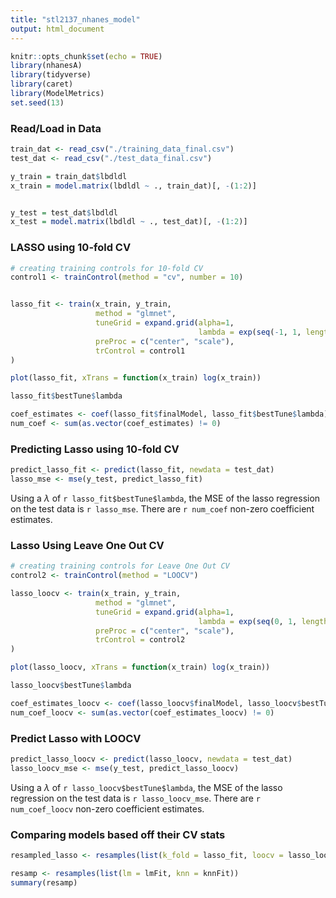 ```yaml
---
title: "stl2137_nhanes_model"
output: html_document
---
```


```r
knitr::opts_chunk$set(echo = TRUE)
library(nhanesA)
library(tidyverse)
library(caret)
library(ModelMetrics)
set.seed(13)
```

### Read/Load in Data

```r
train_dat <- read_csv("./training_data_final.csv")
test_dat <- read_csv("./test_data_final.csv")

y_train = train_dat$lbdldl
x_train = model.matrix(lbdldl ~ ., train_dat)[, -(1:2)]


y_test = test_dat$lbdldl
x_test = model.matrix(lbdldl ~ ., test_dat)[, -(1:2)]


```

### LASSO using 10-fold CV 

```r
# creating training controls for 10-fold CV
control1 <- trainControl(method = "cv", number = 10)


lasso_fit <- train(x_train, y_train,
                   method = "glmnet",
                   tuneGrid = expand.grid(alpha=1, 
                                          lambda = exp(seq(-1, 1, length = 100))),
                   preProc = c("center", "scale"),
                   trControl = control1
)

plot(lasso_fit, xTrans = function(x_train) log(x_train))

lasso_fit$bestTune$lambda

coef_estimates <- coef(lasso_fit$finalModel, lasso_fit$bestTune$lambda)
num_coef <- sum(as.vector(coef_estimates) != 0)
```

### Predicting Lasso using 10-fold CV

```r
predict_lasso_fit <- predict(lasso_fit, newdata = test_dat)
lasso_mse <- mse(y_test, predict_lasso_fit)
```

Using a $\lambda$ of `r lasso_fit$bestTune$lambda`, the MSE of the lasso regression on the test data is `r lasso_mse`. There are `r num_coef` non-zero coefficient estimates.

### Lasso Using Leave One Out CV 

```r
# creating training controls for Leave One Out CV
control2 <- trainControl(method = "LOOCV")

lasso_loocv <- train(x_train, y_train,
                   method = "glmnet",
                   tuneGrid = expand.grid(alpha=1, 
                                          lambda = exp(seq(0, 1, length = 100))),
                   preProc = c("center", "scale"),
                   trControl = control2
)

plot(lasso_loocv, xTrans = function(x_train) log(x_train))

lasso_loocv$bestTune$lambda

coef_estimates_loocv <- coef(lasso_loocv$finalModel, lasso_loocv$bestTune$lambda)
num_coef_loocv <- sum(as.vector(coef_estimates_loocv) != 0)
```

### Predict Lasso with LOOCV 
```r
predict_lasso_loocv <- predict(lasso_loocv, newdata = test_dat)
lasso_loocv_mse <- mse(y_test, predict_lasso_loocv)
```

Using a $\lambda$ of `r lasso_loocv$bestTune$lambda`, the MSE of the lasso regression on the test data is `r lasso_loocv_mse`. There are `r num_coef_loocv` non-zero coefficient estimates.

### Comparing models based off their CV stats

```r
resampled_lasso <- resamples(list(k_fold = lasso_fit, loocv = lasso_loocv))

resamp <- resamples(list(lm = lmFit, knn = knnFit))
summary(resamp)
```

